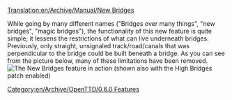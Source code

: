 [[Translation:en/Archive/Manual/New Bridges]]


While going by many different names ("Bridges over many things", "new bridges", "magic bridges"), the functionality of this new feature is quite simple; it lessens the restrictions of what can live underneath bridges.  Previously, only straight, unsignaled track/road/canals that was perpendicular to the bridge could be built beneath a bridge.  As you can see from the picture below, many of these limitations have been removed.
[[File:en/Manual/Bridges2 833.png|frame|center|The New Bridges feature in action (shown also with the High Bridges patch enabled)]]

[[Category:en/Archive/OpenTTD/0.6.0 Features]]